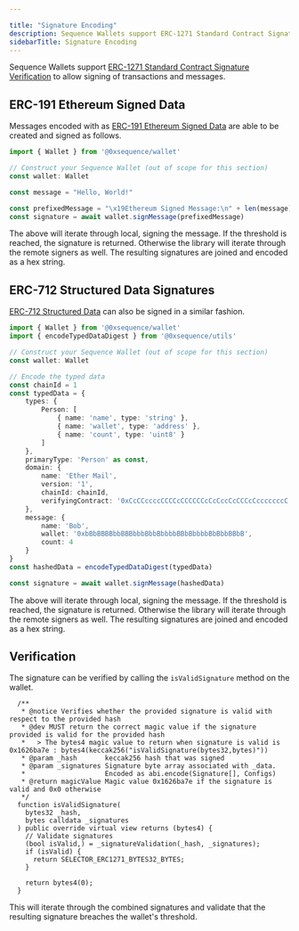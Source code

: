 ```yaml
---

title: "Signature Encoding"
description: Sequence Wallets support ERC-1271 Standard Contract Signature Verification for signing transactions and messages. Messages can be encoded with ERC-191 Ethereum Signed Data or ERC-712 Structured Data Signatures.
sidebarTitle: Signature Encoding
---
```




Sequence Wallets support [ERC-1271 Standard Contract Signature Verification](https://eips.ethereum.org/EIPS/eip-1271) to allow signing of transactions and messages.

## ERC-191 Ethereum Signed Data

Messages encoded with as [ERC-191 Ethereum Signed Data](https://eips.ethereum.org/EIPS/eip-191) are able to be created and signed as follows.

```ts
import { Wallet } from '@0xsequence/wallet'

// Construct your Sequence Wallet (out of scope for this section)
const wallet: Wallet

const message = "Hello, World!"

const prefixedMessage = "\x19Ethereum Signed Message:\n" + len(message) + message
const signature = await wallet.signMessage(prefixedMessage)
```

The above will iterate through local, signing the message. If the threshold is reached, the signature is returned. 
Otherwise the library will iterate through the remote signers as well.
The resulting signatures are joined and encoded as a hex string.

## ERC-712 Structured Data Signatures

[ERC-712 Structured Data](https://eips.ethereum.org/EIPS/eip-712) can also be signed in a similar fashion.

```ts
import { Wallet } from '@0xsequence/wallet'
import { encodeTypedDataDigest } from '@0xsequence/utils'

// Construct your Sequence Wallet (out of scope for this section)
const wallet: Wallet

// Encode the typed data
const chainId = 1
const typedData = {
	types: {
		Person: [
			{ name: 'name', type: 'string' },
			{ name: 'wallet', type: 'address' },
			{ name: 'count', type: 'uint8' }
		]
	},
	primaryType: 'Person' as const,
	domain: {
		name: 'Ether Mail',
		version: '1',
		chainId: chainId,
		verifyingContract: '0xCcCCccccCCCCcCCCCCCcCcCccCcCCCcCcccccccC'
	},
	message: {
		name: 'Bob',
		wallet: '0xbBbBBBBbbBBBbbbBbbBbbbbBBbBbbbbBbBbbBBbB',
		count: 4
	}
} 
const hashedData = encodeTypedDataDigest(typedData)

const signature = await wallet.signMessage(hashedData)
```

The above will iterate through local, signing the message. If the threshold is reached, the signature is returned. 
Otherwise the library will iterate through the remote signers as well.
The resulting signatures are joined and encoded as a hex string.

## Verification

The signature can be verified by calling the `isValidSignature` method on the wallet.

```
  /**
   * @notice Verifies whether the provided signature is valid with respect to the provided hash
   * @dev MUST return the correct magic value if the signature provided is valid for the provided hash
   *   > The bytes4 magic value to return when signature is valid is 0x1626ba7e : bytes4(keccak256("isValidSignature(bytes32,bytes)"))
   * @param _hash       keccak256 hash that was signed
   * @param _signatures Signature byte array associated with _data.
   *                    Encoded as abi.encode(Signature[], Configs)
   * @return magicValue Magic value 0x1626ba7e if the signature is valid and 0x0 otherwise
   */
  function isValidSignature(
    bytes32 _hash,
    bytes calldata _signatures
  ) public override virtual view returns (bytes4) {
    // Validate signatures
    (bool isValid,) = _signatureValidation(_hash, _signatures);
    if (isValid) {
      return SELECTOR_ERC1271_BYTES32_BYTES;
    }

    return bytes4(0);
  }
```

This will iterate through the combined signatures and validate that the resulting signature breaches the wallet's threshold.
